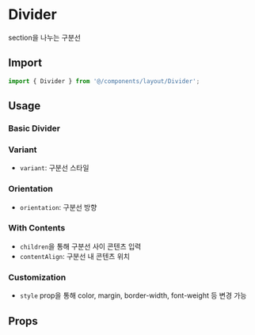 
<Meta of={DividerStories} />

# Divider

section을 나누는 구분선

## Import

```js
import { Divider } from '@/components/layout/Divider';
```

## Usage

### Basic Divider

<Canvas of={DividerStories.BasicDivider} />

### Variant

- `variant`: 구분선 스타일

<Canvas of={DividerStories.Variant} />

### Orientation

- `orientation`: 구분선 방향

<Canvas of={DividerStories.Orientation} />

### With Contents

- `children`을 통해 구분선 사이 콘텐츠 입력
- `contentAlign`: 구분선 내 콘텐츠 위치

<Canvas of={DividerStories.WithContents} />

### Customization

- `style` prop을 통해 color, margin, border-width, font-weight 등 변경 가능

<Canvas of={DividerStories.Customization} />

## Props

<ArgTypes of={DividerStories} sort="alpha" />
